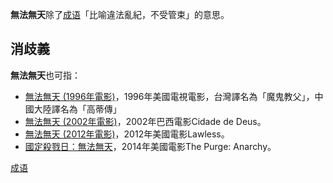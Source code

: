 '''無法無天'''除了[[成语|成语]]「比喻違法亂紀，不受管束」的意思。
{{Quote|珍大奶奶是個老實頭；個個人都叫他養得無法無天的。|[[曹雪芹|曹雪芹]]|[[紅樓夢|紅樓夢]]}}

== 消歧義 ==
'''無法無天'''也可指：
* [[無法無天_(1996年電影)|無法無天 (1996年電影)]]，1996年美國電視電影，台灣譯名為「魔鬼教父」，中國大陸譯名為「高蒂傳」
* [[無法無天_(2002年電影)|無法無天 (2002年電影)]]，2002年巴西電影Cidade de Deus。
* [[無法無天_(2012年電影)|無法無天 (2012年電影)]]，2012年美國電影Lawless。
* [[國定殺戮日：無法無天|國定殺戮日：無法無天]]，2014年美國電影The Purge: Anarchy。

[[category:成语|成语]]
{{disambig|Cat=四字作品消歧义}}